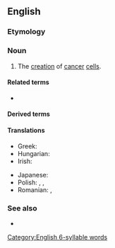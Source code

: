 ==English==

===Etymology===
{{confix|en|carcino|genesis}}

===Noun===
{{en-noun|~|carcinogeneses}}

# {{lb|en|oncology}} The [[creation]] of [[cancer]] [[cell]]s.

====Related terms====
* {{l|en|carcinogenetic}}

====Derived terms====
{{der3|en
|adenocarcinogenesis
|anticarcinogenesis
|cholangiocarcinogenesis
|cocarcinogenesis
|hepatocarcinogenesis
|nephrocarcinogenesis
|neurocarcinogenesis
|photocarcinogenesis
|teratocarcinogenesis}}

====Translations====
{{trans-top|the creation of cancer cells}}
* Greek: {{t+|el|καρκινογένεση|f}}
* Hungarian: {{t|hu|karcinogenezis}}
* Irish: {{t|ga|carcanaigineas|m}}
{{trans-mid}}
* Japanese: {{t|ja|発癌|tr=はつがん, hatsugan}}
* Polish: {{t|pl|karcynogeneza}}, {{t+|pl|kancerogeneza}}, {{t|pl|karcinogeneza|f}}
* Romanian: {{t+|ro|carcinogeneză|f}}, {{t+|ro|cancerogeneză|f}}
{{trans-bottom}}

===See also===
* {{pedia}}

[[Category:English 6-syllable words‎]]